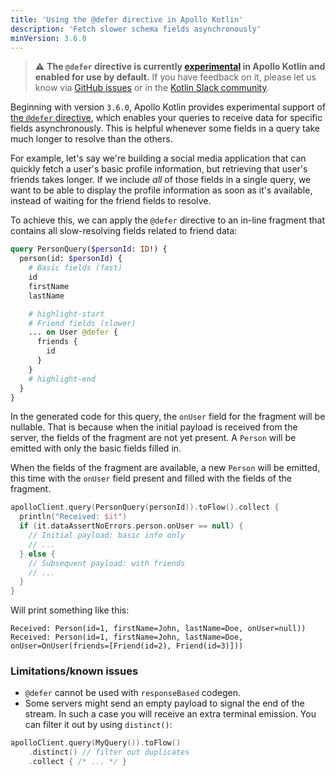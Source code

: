 ```yaml
---
title: 'Using the @defer directive in Apollo Kotlin'
description: 'Fetch slower schema fields asynchronously'
minVersion: 3.6.0
---
```


> ⚠️ **The `@defer` directive is currently [experimental](https://www.apollographql.com/docs/resources/release-stages/#experimental-features) in Apollo Kotlin and enabled for use by default.** If you have feedback on it, please let us know via [GitHub issues](https://github.com/apollographql/apollo-android/issues/new?assignees=&labels=Type%3A+Bug&template=bug_report.md&title=[Defer%20Support]) or in the [Kotlin Slack community](https://slack.kotl.in/).

Beginning with version `3.6.0`, Apollo Kotlin provides experimental support of [the `@defer` directive](https://github.com/graphql/graphql-wg/blob/main/rfcs/DeferStream.md), which enables your queries to receive data for specific fields asynchronously. This is helpful whenever some fields in a query take much longer to resolve than the others.

For example, let's say we're building a social media application that can quickly fetch a user's basic profile information, but retrieving that user's friends takes longer. If we include _all_ of those fields in a single query, we want to be able to display the profile information as soon as it's available, instead of waiting for the friend fields to resolve.

To achieve this, we can apply the `@defer` directive to an in-line fragment that contains all slow-resolving fields related to friend data:

```graphql
query PersonQuery($personId: ID!) {
  person(id: $personId) {
    # Basic fields (fast)
    id
    firstName
    lastName

    # highlight-start
    # Friend fields (slower)
    ... on User @defer {
      friends {
        id
      }
    }
    # highlight-end
  }
}
```

In the generated code for this query, the `onUser` field for the fragment will be nullable. That is because when the initial payload is received from the server, the fields of the fragment are not yet present. A `Person` will be emitted with only the basic fields filled in.

When the fields of the fragment are available, a new `Person` will be emitted, this time with the `onUser` field present and filled with the fields of the fragment.

```kotlin
apolloClient.query(PersonQuery(personId)).toFlow().collect {
  println("Received: $it")
  if (it.dataAssertNoErrors.person.onUser == null) {
    // Initial payload: basic info only
    // ...
  } else {
    // Subsequent payload: with friends
    // ...
  }
}
```

Will print something like this:

```
Received: Person(id=1, firstName=John, lastName=Doe, onUser=null))
Received: Person(id=1, firstName=John, lastName=Doe, onUser=OnUser(friends=[Friend(id=2), Friend(id=3)]))
```

### Limitations/known issues
* `@defer` cannot be used with `responseBased` codegen.
* Some servers might send an empty payload to signal the end of the stream. In such a case you will receive an extra terminal emission. You can filter it out by using `distinct()`:

```kotlin
apolloClient.query(MyQuery()).toFlow()
    .distinct() // filter out duplicates
    .collect { /* ... */ }
```

